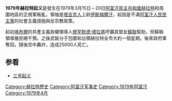 {{unreferenced|time=2015-03-26T01:05:43+00:00}}
{{Infobox military conflict
| conflict    = 1979年赫拉特起义 
| partof      =  [[阿富汗戰爭_(1978年至今)|阿富汗戰爭]]
| image       = Miniature diorama in the Herat Military Museum 4.jpg
| caption     = [[立體透視模型|立體透視模型]]描繪了赫拉特軍事博物館中的叛亂分子
| date        = 1979年3月15日－20日
| place       = [[阿富汗民主共和國|阿富汗民主共和國]][[赫拉特|赫拉特]]和周圍地區
| coordinates = 
| map_type    = 
| map_relief  = 
| latitude    = 
| longitude   = 
| map_size    = 
| map_marksize = 
| map_caption = 
| map_label   = 
| territory   = 
| result      = 
[[阿富汗民主共和國|阿富汗民主共和國]] 勝利
*起義平息
*[[蘇聯|蘇聯]]加強對阿富汗政府的軍事援助
| status      = 
| combatants_header = 
| combatant1  = {{flagicon image|Flag of Afghanistan (1978-1980).svg}} [[阿富汗民主共和國|阿富汗民主共和國]]
*{{flagicon image|Afghan Army Flag (1978).svg}} [[阿富汗軍事|阿富汗國民軍]]
| combatant2  = {{flagicon image|Flag of the 1979 Herat Uprising.svg|20px}} 叛軍<br>{{flagicon image|Flag of the 1979 Herat Uprising.svg|20px}} 平民叛軍<br>'''支持:'''<br>{{flag|Iran}} <small>(據稱{{who}})</small>
| combatant3  = 
| commander1  = {{flagicon image|Flag of Afghanistan (1978-1980).svg}} [[努爾·穆罕默德·塔拉基|努爾·穆罕默德·塔拉基]]<br>{{flagicon image|Flag of Afghanistan (1978-1980).svg}} [[哈菲佐拉·阿明|哈菲佐拉·阿明]]<br>{{flagicon image|Afghan Army Flag (1978).svg}} Maj. Gen. Sayyed Mukharam<br>{{flagicon image|Afghan Army Flag (1978).svg}} 中將 [[沙納瓦茲·塔奈|沙納瓦茲·塔奈]]
| commander2  = '''非組織領導 '''
軍事領導
*Sardar Jagran
*Rasul Baloch
*[[伊斯梅爾汗|伊斯梅爾汗]]
*Alauddin Khan
平民領導
*Gul Mohammad
*Kamar-i Dozd
*Shir Aga Shongar
| commander3  = 
| units1      = 第四裝甲旅<br>第15裝甲旅
| units2      = 第十七師
| units3      = 
| strength1   = 300+
| strength2   = 
| strength3   = 
| casualties1 = 
| casualties2 = 
| casualties3 = 3,000–25,000人死亡
| notes       = 
| campaignbox = 
}}
{{Campaignbox 阿富汗內戰}}

'''1979年赫拉特起义'''是發生在1979年3月15日－20日[[阿富汗民主共和國|阿富汗民主共和國]][[赫拉特|赫拉特]]和周圍地區的正規軍叛亂，領袖是[[塔吉克人|塔吉克人]]上尉[[伊斯梅爾汗|伊斯梅爾汗]]，起因是不滿[[阿富汗人民民主黨|阿富汗人民民主黨]]的社會主義措施與反宗教政策。

起初[[喀布爾|喀布爾]]的共產主義政權領導人[[穆罕默德·塔拉基|穆罕默德·塔拉基]]呼籲其盟友[[蘇聯|蘇聯]]幫助，但蘇聯領導層拒絕干預。之後武裝分子包圍和佔領赫拉特全市大約一個星期，後來政府軍奪回，隨後空中轟炸，造成25000人死亡。

==参看==
* [[三号起义|三号起义]]

[[Category:赫拉特歷史|Category:赫拉特歷史]]
[[Category:阿富汗军事史|Category:阿富汗军事史]]
[[Category:1979年阿富汗|Category:1979年阿富汗]]
[[Category:1979年4月|Category:1979年4月]]
